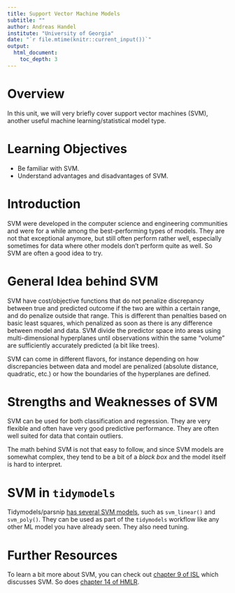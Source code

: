 ```yaml
---
title: Support Vector Machine Models
subtitle: ""
author: Andreas Handel
institute: "University of Georgia"
date: "`r file.mtime(knitr::current_input())`"
output: 
  html_document:
    toc_depth: 3
---
```



# Overview
In this unit, we will very briefly cover support vector machines (SVM), another useful machine learning/statistical model type.

# Learning Objectives
* Be familiar with SVM.
* Understand advantages and disadvantages of SVM.


# Introduction

SVM were developed in the computer science and engineering communities and were for a while among the best-performing types of models. They are not that exceptional anymore, but still often perform rather well, especially sometimes for data where other models don't perform quite as well. So SVM are often a good idea to try.


# General Idea behind SVM

SVM have cost/objective functions that do not penalize discrepancy between true and predicted outcome if the two are within a certain range, and do penalize outside that range. This is different than penalties based on basic least squares, which penalized as soon as there is any difference between model and data. SVM divide the predictor space into areas using multi-dimensional hyperplanes until observations within the same "volume" are sufficiently accurately predicted (a bit like trees).

SVM can come in different flavors, for instance depending on how discrepancies between data and model are penalized (absolute distance, quadratic, etc.) or how the boundaries of the hyperplanes are defined.


# Strengths and Weaknesses of SVM

SVM can be used for both classification and regression. They are very flexible and often have very good predictive performance. They are often well suited for data that contain outliers. 

The math behind SVM is not that easy to follow, and since SVM models are somewhat complex, they tend to be a bit of a _black box_ and the model itself is hard to interpret. 



# SVM in `tidymodels`

Tidymodels/parsnip [has several SVM models](https://parsnip.tidymodels.org/reference/index.html), such as `svm_linear()` and `svm_poly()`. They can be used as part of the `tidymodels` workflow like any other ML model you have already seen. They also need tuning. 



# Further Resources

To learn a bit more about SVM, you can check out [chapter 9 of ISL](https://statlearning.com/) which discusses SVM. So does [chapter 14 of HMLR](https://bradleyboehmke.github.io/HOML/svm.html).



